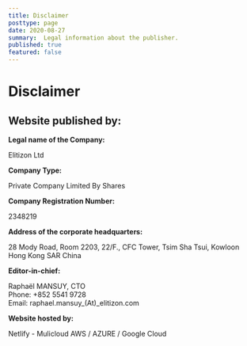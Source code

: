```yaml
---
title: Disclaimer
posttype: page
date: 2020-08-27
summary:  Legal information about the publisher.
published: true
featured: false
---
```



Disclaimer
==========

Website published by:
---------------------

**Legal name of the Company:**

Elitizon Ltd

**Company Type:**

Private Company Limited By Shares

**Company Registration Number:**

2348219

**Address of the corporate headquarters:**

28 Mody Road, Room 2203, 22/F., CFC Tower, Tsim Sha Tsui, Kowloon Hong Kong SAR China

**Editor-in-chief:**

Raphaël MANSUY, CTO  
Phone: +852 5541 9728  
Email: raphael.mansuy\_(At)\_elitizon.com

**Website hosted by:**

Netlify - Mulicloud AWS / AZURE / Google Cloud